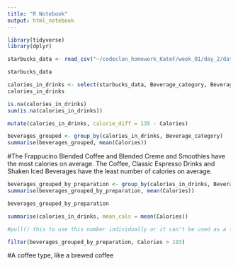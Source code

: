 ```yaml
---
title: "R Notebook"
output: html_notebook
---
```


```r
library(tidyverse) 
library(dplyr) 
```

```r
starbucks_data <- read_csv("~/codeclan_homework_KateF/week_01/day_2/data/starbucks_drinkMenu_expanded.csv")
```


```r
starbucks_data 
```




```r
calories_in_drinks <- select(starbucks_data, Beverage_category, Beverage, Beverage_prep, Calories) 
calories_in_drinks 
```

```r
is.na(calories_in_drinks)
sum(is.na(calories_in_drinks))
```

```r
mutate(calories_in_drinks, calorie_diff = 135 - Calories) 
```

```r
beverages_grouped <- group_by(calories_in_drinks, Beverage_category)
summarise(beverages_grouped, mean(Calories)) 
```

#The Frappucino Blended Coffee and Blended Creme and Smoothies have the most calories on average. The Coffee, Classic Espresso Drinks and Shaken Iced Beverages have the least number of calories on average. 

```r
beverages_grouped_by_preparation <- group_by(calories_in_drinks, Beverage_prep) 
summarise(beverages_grouped_by_preparation, mean(Calories)) 
```
```r
beverages_grouped_by_preparation
```

```r
summarise(calories_in_drinks, mean_cals = mean(Calories)) 

#pull() this to use this number individually or it can't be used as a filter in a filter 
```



```r
filter(beverages_grouped_by_preparation, Calories > 193)
```

#A coffee type, like a brewed coffee 

```r
```

